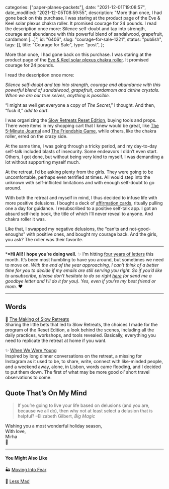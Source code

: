 
  categories: ["paper-planes-packets"],
  date: "2021-12-01T19:08:57",
  date_modified: "2021-12-05T08:59:55",
  description:
    "More than once, I had gone back on this purchase. I was staring at the product page of the Eve & Keel solar plexus chakra roller. It promised courage for 24 pounds. I read the description once more: Silence self-doubt and tap into strength, courage and abundance with this powerful blend of sandalwood, grapefruit, cardamom […]",
  id: "6406",
  slug: "courage-for-sale-1221",
  status: "publish",
  tags: [],
  title: "Courage for Sale",
  type: "post",
};


More than once, I had gone back on this purchase. I was staring at the product page of the [Eve & Keel solar plexus chakra roller](/posts/the-making-of-slow-retreats/#eve-and-keel-courage-roller). It promised courage for 24 pounds.

I read the description once more:

_Silence self-doubt and tap into strength, courage and abundance with this powerful blend of sandalwood, grapefruit, cardamom and citrine crystals. When we are our true selves, anything is possible._

“I might as well get everyone a copy of *The Secret*,” I thought. And then, “fuck it,” _add to cart_.

I was organizing the [Slow Retreats Reset Edition](https://slow-retreats.vercel.app/), buying tools and props. There were items in my shopping cart that I knew would be great, like [The 5-Minute Journal](/posts/the-making-of-slow-retreats/#gratefulness-practice) and [The Friendship Game](/posts/the-making-of-slow-retreats/#evening-rituals), while others, like the chakra roller, erred on the crazy side.

At the same time, I was going through a tricky period, and my day-to-day self-talk included blasts of insecurity. Some endeavors I didn’t even start. Others, I got done, but without being very kind to myself. I was demanding a lot without supporting myself much.

At the retreat, I’d be asking plenty from the girls. They were going to be uncomfortable, perhaps even terrified at times. All would step into the unknown with self-inflicted limitations and with enough self-doubt to go around.

With both the retreat and myself in mind, I thus decided to infuse life with more positive delusions. I bought a deck of [affirmation cards](/posts/the-making-of-slow-retreats/#the-positive-affirmation-cards), ritually pulling one a day for guidance. I resubscribed to a positive self-talk app. I got an absurd self-help book, the title of which I’ll never reveal to anyone. And chakra roller it was.

Like that, I swapped my negative delusions, the “can’ts and not-good-enoughs” with positive ones, and bought my courage back. And the girls, you ask? The roller was their favorite.

---

\***\*Hi All! I hope you’re doing well.** ✨ I’m hitting [four years of letters](/letters/) this month. It’s been most humbling to have you around, but sometimes we need to move on. _With the end of the year approaching, I can’t think of a better time for you to decide if my emails are still serving you right. So if you’d like to unsubscribe, please don’t hesitate to do so right [here](https://mirhamasala.us3.list-manage.com/unsubscribe?u=b39d94447fc443788a5295725&id=f154788ae9) (or send me a goodbye letter and I’ll do it for you). Yes, even if you’re my best friend or mom._ ❤️

---

## Words

🌊 [The Making of Slow Retreats](/posts/the-making-of-slow-retreats/)\
Sharing the little bets that led to Slow Retreats, the choices I made for the program of the Reset Edition, a look behind the scenes, including all the daily practices, workshops, and tools revealed. Basically, everything you need to replicate the retreat at home if you want.

✨ [When We Were Young](/travel-moments/#when-we-were-young)\
Inspired by long dinner conversations on the retreat, a missing for Instagram as it used to be, to share, write, connect with like-minded people, and a weekend away, alone, in Lisbon, words came flooding, and I decided to put them down. The first of what may be more good ol’ short travel observations to come.

## Quote That’s On My Mind

> If you’re going to live your life based on delusions (and you are, because we all do), then why not at least select a delusion that is helpful? –Elizabeth Gilbert, _Big Magic_

Wishing you a most wonderful holiday season,\
With love,\
Mirha\
🔮

---

#### You Might Also Like

🏜 [Moving Into Fear](/letters/paper-planes-packets-1020/)

🤯 [Less Mad](/letters/less-mad-0421/)
